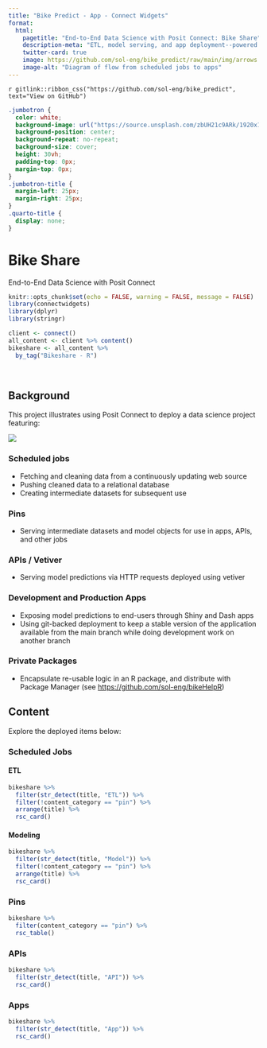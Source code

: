 ```yaml
---
title: "Bike Predict - App - Connect Widgets"
format:
  html:
    pagetitle: "End-to-End Data Science with Posit Connect: Bike Share"
    description-meta: "ETL, model serving, and app deployment--powered by Posit Connect."
    twitter-card: true
    image: https://github.com/sol-eng/bike_predict/raw/main/img/arrows.drawio.png
    image-alt: "Diagram of flow from scheduled jobs to apps"
---
```


::: {.column-screen}
`r gitlink::ribbon_css("https://github.com/sol-eng/bike_predict", text="View on GitHub")`

```css
.jumbotron {
  color: white;
  background-image: url("https://source.unsplash.com/zbUH21c9ARk/1920x1080");
  background-position: center;
  background-repeat: no-repeat;
  background-size: cover;
  height: 30vh;
  padding-top: 0px;
  margin-top: 0px;
}
.jumbotron-title {
  margin-left: 25px;
  margin-right: 25px;
}
.quarto-title {
  display: none;
}
```

<div class="jumbotron jumbotron-fluid">
<div class="container">
<h1 class="display-3 jumbotron-title" color="#f0f0f0">Bike Share</h1>
<p class="lead jumbotron-title">End-to-End Data Science with Posit Connect</p>
</div>
</div>

:::

```r
knitr::opts_chunk$set(echo = FALSE, warning = FALSE, message = FALSE)
library(connectwidgets)
library(dplyr)
library(stringr)

client <- connect()
all_content <- client %>% content()
bikeshare <- all_content %>% 
  by_tag("Bikeshare - R")
```

<br>

## Background

This project illustrates using Posit Connect to deploy a data science project featuring:

![](https://github.com/sol-eng/bike_predict/raw/main/img/arrows.drawio.png)

### Scheduled jobs

- Fetching and cleaning data from a continuously updating web source
- Pushing cleaned data to a relational database
- Creating intermediate datasets for subsequent use

### Pins

- Serving intermediate datasets and model objects for use in apps, APIs, and other jobs

### APIs / Vetiver

- Serving model predictions via HTTP requests deployed using vetiver

### Development and Production Apps
  
- Exposing model predictions to end-users through Shiny and Dash apps
- Using git-backed deployment to keep a stable version of the application available from the main branch while doing development work on another branch

### Private Packages

- Encapsulate re-usable logic in an R package, and distribute with Package Manager (see <https://github.com/sol-eng/bikeHelpR>)

## Content

Explore the deployed items below:

### Scheduled Jobs

::: {.panel-tabset}

#### ETL

```r
bikeshare %>% 
  filter(str_detect(title, "ETL")) %>%
  filter(!content_category == "pin") %>%
  arrange(title) %>%
  rsc_card()
```

#### Modeling

```r
bikeshare %>% 
  filter(str_detect(title, "Model")) %>%
  filter(!content_category == "pin") %>%
  arrange(title) %>%
  rsc_card()
```

:::

### Pins

```r
bikeshare %>%
  filter(content_category == "pin") %>%
  rsc_table()
```

### APIs

```r
bikeshare %>%
  filter(str_detect(title, "API")) %>%
  rsc_card()
```

### Apps

```r
bikeshare %>%
  filter(str_detect(title, "App")) %>%
  rsc_card()
```
